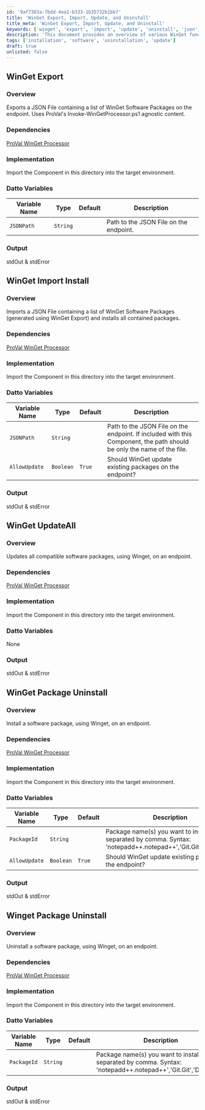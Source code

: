 ```yaml
---
id: '9af7383a-7bdd-4ea1-b333-1b35732b1bb7'
title: 'WinGet Export, Import, Update, and Uninstall'
title_meta: 'WinGet Export, Import, Update, and Uninstall'
keywords: ['winget', 'export', 'import', 'update', 'uninstall', 'json', 'packages']
description: 'This document provides an overview of various WinGet functionalities including exporting a list of software packages to a JSON file, importing packages from a JSON file, updating all compatible software packages, and uninstalling specific software packages using WinGet on endpoints. It includes dependencies, implementation details, and Datto variable configurations for each process.'
tags: ['installation', 'software', 'uninstallation', 'update']
draft: true
unlisted: false
---
```

## WinGet Export

### Overview
Exports a JSON File containing a list of WinGet Software Packages on the endpoint. Uses ProVal's Invoke-WinGetProcessor.ps1 agnostic content.

### Dependencies
[ProVal WinGet Processor](https://proval.itglue.com/5078775/docs/11310973#version=published&documentMode=view)

### Implementation
Import the Component in this directory into the target environment.

### Datto Variables

| Variable Name | Type   | Default | Description                                       |
|---------------|--------|---------|---------------------------------------------------|
| `JSONPath`    | `String` |         | Path to the JSON File on the endpoint.           |

### Output
stdOut & stdError

## WinGet Import Install

### Overview
Imports a JSON File containing a list of WinGet Software Packages (generated using WinGet Export) and installs all contained packages.

### Dependencies
[ProVal WinGet Processor](https://proval.itglue.com/5078775/docs/11310973#version=published&documentMode=view)

### Implementation
Import the Component in this directory into the target environment.

### Datto Variables

| Variable Name  | Type    | Default | Description                                                                                           |
|----------------|---------|---------|-------------------------------------------------------------------------------------------------------|
| `JSONPath`     | `String`|         | Path to the JSON File on the endpoint. If included with this Component, the path should be only the name of the file. |
| `AllowUpdate`  | `Boolean`| `True`  | Should WinGet update existing packages on the endpoint?                                              |

### Output
stdOut & stdError

## WinGet UpdateAll

### Overview
Updates all compatible software packages, using Winget, on an endpoint.

### Dependencies
[ProVal WinGet Processor](https://proval.itglue.com/5078775/docs/11310973#version=published&documentMode=view)

### Implementation
Import the Component in this directory into the target environment.

### Datto Variables
None

### Output
stdOut & stdError

## WinGet Package Uninstall

### Overview
Install a software package, using Winget, on an endpoint.

### Dependencies
[ProVal WinGet Processor](https://proval.itglue.com/5078775/docs/11310973#version=published&documentMode=view)

### Implementation
Import the Component in this directory into the target environment.

### Datto Variables

| Variable Name  | Type    | Default | Description                                                                                           |
|----------------|---------|---------|-------------------------------------------------------------------------------------------------------|
| `PackageId`    | `String`|         | Package name(s) you want to install, separated by comma. Syntax: 'notepadd++.notepad++','Git.Git','Ditto.Ditto' |
| `AllowUpdate`  | `Boolean`| `True`  | Should WinGet update existing packages on the endpoint?                                              |

### Output
stdOut & stdError

## Winget Package Uninstall

### Overview
Uninstall a software package, using Winget, on an endpoint.

### Dependencies
[ProVal WinGet Processor](https://proval.itglue.com/5078775/docs/11310973#version=published&documentMode=view)

### Implementation
Import the Component in this directory into the target environment.

### Datto Variables

| Variable Name  | Type    | Default | Description                                                                                           |
|----------------|---------|---------|-------------------------------------------------------------------------------------------------------|
| `PackageId`    | `String`|         | Package name(s) you want to install, separated by comma. Syntax: 'notepadd++.notepad++','Git.Git','Ditto.Ditto' |

### Output
stdOut & stdError













